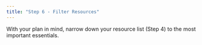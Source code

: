 ```yaml
---
title: "Step 6 - Filter Resources"
---
```


With your plan in mind, narrow down your resource list (Step 4) to the most important essentials.

